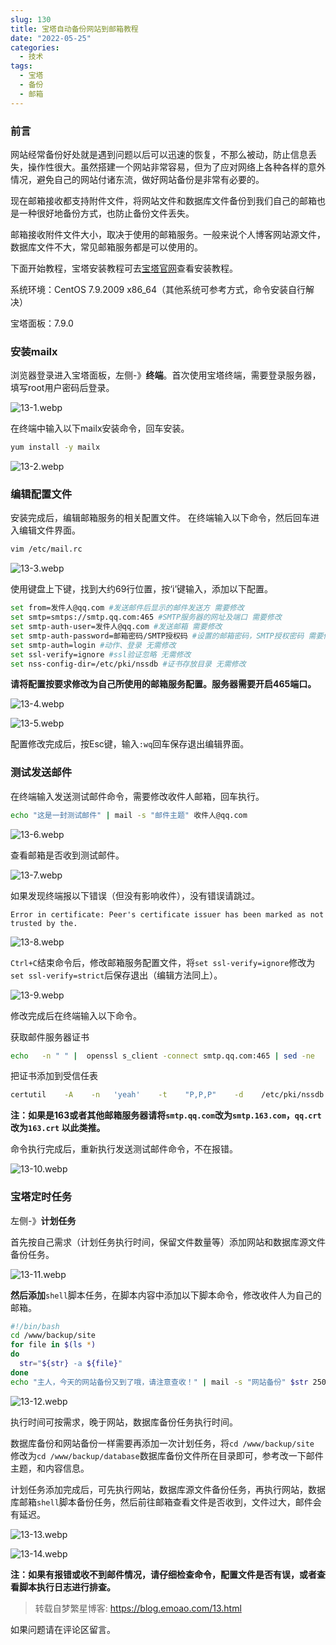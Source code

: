 ```yaml
---
slug: 130
title: 宝塔自动备份网站到邮箱教程
date: "2022-05-25"
categories: 
  - 技术
tags: 
  - 宝塔
  - 备份
  - 邮箱
---
```



### 前言

网站经常备份好处就是遇到问题以后可以迅速的恢复，不那么被动，防止信息丢失，操作性很大。虽然搭建一个网站非常容易，但为了应对网络上各种各样的意外情况，避免自己的网站付诸东流，做好网站备份是非常有必要的。

现在邮箱接收都支持附件文件，将网站文件和数据库文件备份到我们自己的邮箱也是一种很好地备份方式，也防止备份文件丢失。

邮箱接收附件文件大小，取决于使用的邮箱服务。一般来说个人博客网站源文件，数据库文件不大，常见邮箱服务都是可以使用的。

下面开始教程，宝塔安装教程可去[宝塔官网](https://bt.cn/new/product.html)查看安装教程。

系统环境：CentOS 7.9.2009 x86_64（其他系统可参考方式，命令安装自行解决）

宝塔面板：7.9.0

### 安装mailx

浏览器登录进入宝塔面板，左侧-》**终端**。首次使用宝塔终端，需要登录服务器，填写root用户密码后登录。

![13-1.webp](https://img.emoao.com/post-img/2022-05-13/53c6eca1cfb4eef40e63c916a59fa44b.webp)

在终端中输入以下mailx安装命令，回车安装。

```bash
yum install -y mailx
```

![13-2.webp](https://img.emoao.com/post-img/2022-05-13/30bec003dc2046e71c18494c305b21cc.webp)

### 编辑配置文件

安装完成后，编辑邮箱服务的相关配置文件。
在终端输入以下命令，然后回车进入编辑文件界面。

```bash
vim /etc/mail.rc
```

![13-3.webp](https://img.emoao.com/post-img/2022-05-13/56989b03520d4abd7823fe5283d2b519.webp)

使用键盘上下键，找到大约69行位置，按‘i’键输入，添加以下配置。

```bash
set from=发件人@qq.com #发送邮件后显示的邮件发送方 需要修改
set smtp=smtps://smtp.qq.com:465 #SMTP服务器的网址及端口 需要修改
set smtp-auth-user=发件人@qq.com #发送邮箱 需要修改
set smtp-auth-password=邮箱密码/SMTP授权码 #设置的邮箱密码，SMTP授权密码 需要修改
set smtp-auth=login #动作、登录 无需修改
set ssl-verify=ignore #ssl验证忽略 无需修改
set nss-config-dir=/etc/pki/nssdb #证书存放目录 无需修改
```

**请将配置按要求修改为自己所使用的邮箱服务配置。服务器需要开启465端口。**

![13-4.webp](https://img.emoao.com/post-img/2022-05-13/e7c11a400bb3d30c2a81293f732d84fe.webp)

![13-5.webp](https://img.emoao.com/post-img/2022-05-13/acde4506e7a574d1baf6588f7f5b178d.webp)

配置修改完成后，按Esc键，输入`:wq`回车保存退出编辑界面。

### 测试发送邮件

在终端输入发送测试邮件命令，需要修改收件人邮箱，回车执行。

```bash
echo "这是一封测试邮件" | mail -s "邮件主题" 收件人@qq.com
```

![13-6.webp](https://img.emoao.com/post-img/2022-05-13/e5192c7240feebf85e2f8dc5e4858e5e.webp)

查看邮箱是否收到测试邮件。

![13-7.webp](https://img.emoao.com/post-img/2022-05-13/47dcafa9c8b6307406aec0f12712872b.webp)

如果发现终端报以下错误（但没有影响收件），没有错误请跳过。

`Error in certificate: Peer's certificate issuer has been marked as not trusted by the.`

![13-8.webp](https://img.emoao.com/post-img/2022-05-13/8db1d9c84d292df3841c535ef8ad724b.webp)

`Ctrl+C`结束命令后，修改邮箱服务配置文件，将`set ssl-verify=ignore`修改为`set ssl-verify=strict`后保存退出（编辑方法同上）。

![13-9.webp](https://img.emoao.com/post-img/2022-05-13/c12d5ffecf4e6e48061bdc495d7570ff.webp)

修改完成后在终端输入以下命令。

获取邮件服务器证书

```bash
echo   -n " " |  openssl s_client -connect smtp.qq.com:465 | sed -ne  '/-BEGIN CERTIFICATE-/,/-END CERTIFIICATE-/p'  >  /etc/pki/nssdb/qq.crt
```

把证书添加到受信任表

```bash
certutil    -A    -n   'yeah'    -t    "P,P,P"    -d    /etc/pki/nssdb    -i    /etc/pki/nssdb/qq.crt
```

**注：如果是163或者其他邮箱服务器请将`smtp.qq.com`改为`smtp.163.com`，`qq.crt`改为`163.crt` 以此类推。**

命令执行完成后，重新执行发送测试邮件命令，不在报错。

![13-10.webp](https://img.emoao.com/post-img/2022-05-13/3252062ac53690690f832dd73d0863aa.webp)

### 宝塔定时任务

左侧-》**计划任务**

首先按自己需求（计划任务执行时间，保留文件数量等）添加网站和数据库源文件备份任务。

![13-11.webp](https://img.emoao.com/post-img/2022-05-13/4968cb73cd43ee6ece060bb011feef8d.webp)

**然后添加**`shell`脚本任务，在脚本内容中添加以下脚本命令，修改收件人为自己的邮箱。

```bash
#!/bin/bash
cd /www/backup/site
for file in $(ls *)
do
  str="${str} -a ${file}"
done
echo "主人，今天的网站备份又到了哦，请注意查收！" | mail -s "网站备份" $str 2502393029@qq.com
```

![13-12.webp](https://img.emoao.com/post-img/2022-05-13/89e2ce5cfc848ae5688021f650415776.webp)

执行时间可按需求，晚于网站，数据库备份任务执行时间。

数据库备份和网站备份一样需要再添加一次计划任务，将`cd /www/backup/site `修改为`cd /www/backup/database`数据库备份文件所在目录即可，参考改一下邮件主题，和内容信息。

计划任务添加完成后，可先执行网站，数据库源文件备份任务，再执行网站，数据库邮箱`shell`脚本备份任务，然后前往邮箱查看文件是否收到，文件过大，邮件会有延迟。

![13-13.webp](https://img.emoao.com/post-img/2022-05-13/deb9c05584f5bc00013188daa3e758b0.webp)

![13-14.webp](https://img.emoao.com/post-img/2022-05-13/1564dc76c2f6b94299a153d25d9d15d9.webp)

**注：如果有报错或收不到邮件情况，请仔细检查命令，配置文件是否有误，或者查看脚本执行日志进行排查。**

>转载自梦繁星博客: https://blog.emoao.com/13.html

如果问题请在评论区留言。
